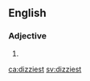 ==English==

===Adjective===
{{head|en|adjective superlative form}}

# {{en-superlative of|dizzy}}

[[ca:dizziest]]
[[sv:dizziest]]